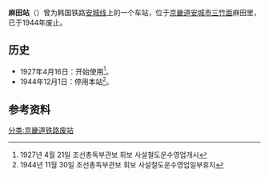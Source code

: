 {{朝鮮半島車站資訊
|公司色 = black
|文字色 = 
|站名 = 麻田站
|圖片 = 
|pxl = 
|圖片說明 =
|前一站 = [[安城邑內站|安城邑內]]
|前一站距離 = 6.8
|後一站距離 = 5.3
|後一站 = [[三竹站|三竹]]
|諺文 = 마전역
|朝鮮漢字 = 麻田驛
|文觀部式 = Majeon-yeok
|馬-賴式 = Majŏn-yŏk
|副站名 = 
|車站編號 = 
|停站路線數 = 
|所屬公司 = [[朝鲜京南铁道株式会社|朝鲜京南铁道株式会社]]
|所屬路線 = [[安城线|安城线]]
|距離 = 36.4
|起點站 = [[天安站|天安]]
|所在地 =[[京畿道|京畿道]][[安城市_(京畿道)|安城市]][[三竹面|三竹面]]麻田里
|車站構造 = 地面车站
|月台配置 = 
|啟用年月日 = 1927年4月16日 
|廢站年月日 = 1944年12月1日
|上下車人次 = 
|統計年度 = 
|轉車 = 
|備註 = 
|全寬備註 = 
}}

'''麻田站'''（{{kor|諺=마전역|漢=麻田驛|羅=Majeon yeok|f=y}}）曾为韩国铁路[[安城线|安城线]]上的一个车站，位于[[京畿道|京畿道]][[安城市_(京畿道)|安城市]][[三竹面|三竹面]]麻田里，已于1944年废止。

== 历史 ==
*1927年4月16日：开始使用<ref>1927년 4월 21일 조선총독부관보 휘보 사설철도운수영업개시</ref>。
*1944年12月1日：停用本站<ref>1944년 11월 30일 조선총독부관보 휘보 사설철도운수영업일부휴지</ref>。

== 参考资料 ==
{{reflist}}

{{安城线}}

[[分类:京畿道铁路废站|分类:京畿道铁路废站]]